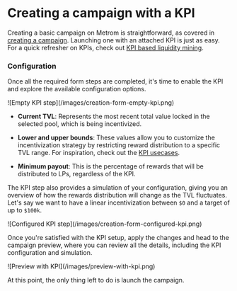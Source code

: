 # Creating a campaign with a KPI

Creating a basic campaign on Metrom is straightforward, as covered in
[creating a campaign](/creating-a-campaign). Launching one with an attached KPI
is just as easy. For a quick refresher on KPIs, check out
[KPI based liquidity mining](/kpi).

### Configuration

Once all the required form steps are completed, it's time to enable the KPI and
explore the available configuration options.

<div class="mediaWrapper">
    ![Empty KPI step](/images/creation-form-empty-kpi.png)
</div>

-   **Current TVL**: Represents the most recent total value locked in the
    selected pool, which is being incentivized.

-   **Lower and upper bounds**: These values allow you to customize the
    incentivization strategy by restricting reward distribution to a specific
    TVL range. For inspiration, check out the [KPI usecases](/kpi/usecases).

-   **Minimum payout**: This is the percentage of rewards that will be
    distributed to LPs, regardless of the KPI.

The KPI step also provides a simulation of your configuration, giving you an
overview of how the rewards distribution will change as the TVL fluctuates.
Let's say we want to have a linear incentivization between `$0` and a target of
up to `$100k`.

<div class="mediaWrapper">
    ![Configured KPI step](/images/creation-form-configured-kpi.png)
</div>

Once you're satisfied with the KPI setup, apply the changes and head to the
campaign preview, where you can review all the details, including the KPI
configuration and simulation.

<div class="mediaWrapper">
    ![Preview with KPI](/images/preview-with-kpi.png)
</div>

At this point, the only thing left to do is launch the campaign.
